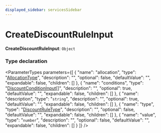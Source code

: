 ```yaml
---
displayed_sidebar: servicesSidebar
---
```



# CreateDiscountRuleInput

 **CreateDiscountRuleInput**: `Object`

### Type declaration

<ParameterTypes parameters={[
  {
    "name": "allocation",
    "type": "[AllocationType](../enums/AllocationType.mdx)",
    "description": "",
    "optional": false,
    "defaultValue": "",
    "expandable": false,
    "children": []
  },
  {
    "name": "conditions",
    "type": "[DiscountConditionInput](DiscountConditionInput.mdx)[]",
    "description": "",
    "optional": true,
    "defaultValue": "",
    "expandable": false,
    "children": []
  },
  {
    "name": "description",
    "type": "`string`",
    "description": "",
    "optional": true,
    "defaultValue": "",
    "expandable": false,
    "children": []
  },
  {
    "name": "type",
    "type": "[DiscountRuleType](../enums/DiscountRuleType.mdx)",
    "description": "",
    "optional": false,
    "defaultValue": "",
    "expandable": false,
    "children": []
  },
  {
    "name": "value",
    "type": "`number`",
    "description": "",
    "optional": false,
    "defaultValue": "",
    "expandable": false,
    "children": []
  }
]} />
